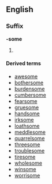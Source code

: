 ==English==
===Suffix===
'''-some'''

# {{stub}}

====Derived terms====
*[[awesome]]
*[[bothersome]]
*[[burdensome]]
*[[cumbersome]]
*[[fearsome]]
*[[gruesome]]
*[[handsome]]
*[[irksome]]
*[[loathsome]]
*[[meddlesome]]
*[[quarrelsome]]
*[[threesome]]<!-- different -some? -->
*[[troublesome]]
*[[tiresome]]
*[[wholesome]]
*[[winsome]]
*[[worrisome]]